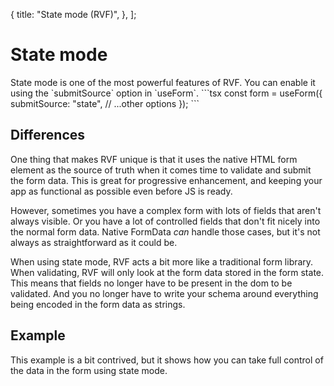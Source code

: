 
  {
    title: "State mode (RVF)",
  },
];

# State mode

<Row>
  <Col>
    State mode is one of the most powerful features of RVF.
    You can enable it using the `submitSource` option in `useForm`.
  </Col>
  <Col>
    ```tsx
    const form = useForm({
      submitSource: "state",
      // ...other options
    });
    ```
  </Col>
</Row>

## Differences

One thing that makes RVF unique is that it uses the native HTML form element as the source of truth
when it comes time to validate and submit the form data.
This is great for progressive enhancement, and keeping your app as functional as possible even before JS is ready.

However, sometimes you have a complex form with lots of fields that aren't always visible.
Or you have a lot of controlled fields that don't fit nicely into the normal form data.
Native FormData _can_ handle those cases, but it's not always as straightforward as it could be.

When using state mode, RVF acts a bit more like a traditional form library.
When validating, RVF will only look at the form data stored in the form state.
This means that fields no longer have to be present in the dom to be validated.
And you no longer have to write your schema around everything being encoded in the form data as strings.

## Example

This example is a bit contrived, but it shows how you can take full control of the data in the form
using state mode.

<StateMode />
